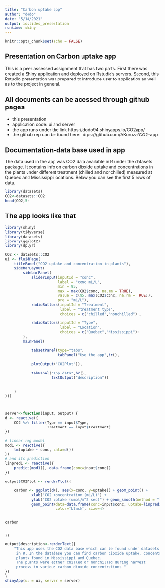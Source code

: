 ```yaml
---
title: "Carbon uptake app"
author: "dodo"
date: "5/18/2021"
output: ioslides_presentation
runtime: shiny
---
```


```r
knitr::opts_chunk$set(echo = FALSE)
```

## Presentation on Carbon uptake app

This is a peer assessed assignment that has two parts. First there was created a Shiny application and deployed on Rstudio's servers. Second, this Rstudio presentation was prepared to introduce user to application as well as to the project in general.

## All documents can be acessed through github pages

- this presentation
- application code: ui and server
- the app runs under the link https://dodo94.shinyapps.io/CO2app/
- the github rep can be found here: https://github.com/AKoroza/CO2-app

## Documentation-data base used in app

The data used in the app was CO2 data available in R under the datasets package. It contains info on carbon dioxide uptake and concentrations in the plants under different treatment (chilled and nonchilled) measured at Quebec and Mississippi locations. Below you can see the first 5 rows of data.

```r
library(datasets)
CO2<-datasets::CO2
head(CO2,5)
```

## The app looks like that

```r
library(shiny)
library(tidyverse)
library(datasets)
library(ggplot2)
library(dplyr)
```

```r

CO2 <- datasets::CO2
ui <- fluidPage(
    titlePanel("CO2 uptake and concentration in plants"),
    sidebarLayout(
        sidebarPanel(
            sliderInput(inputId = "conc",
                        label = "conc mL/L",
                        min = 95,
                        max = max(CO2$conc, na.rm = TRUE),
                        value = c(95, max(CO2$conc, na.rm = TRUE)),
                        pre = "mL/L"),
            radioButtons(inputId = "Treatment",
                         label = "treatment type",
                         choices = c("chilled","nonchilled")),
         
            radioButtons(inputId = "Type",
                         label = "Location",
                         choices = c("Quebec","Mississippi"))
        ), 
        mainPanel(
            
            tabsetPanel(type="tabs",
                        tabPanel("Use the app",br(),
                                 
            plotOutput("CO2Plot")),
            
            tabPanel("App data",br(),
                     textOutput("description"))
                  
        
    )
)))



server<-function(input, output) {
d <- reactive({
    CO2 %>% filter(Type == input$Type,
                   Treatment == input$Treatment)
})

# linear reg model
mod1 <- reactive({
    lm(uptake ~ conc, data=d())
})
# and its prediction
linpred1 <- reactive({
    predict(mod1(), data.frame(conc=input$conc))
})

output$CO2Plot <- renderPlot({
    
    carbon <- ggplot(d(), aes(x=conc, y=uptake)) + geom_point() + 
            xlab("CO2 concentration (mL/L)") +
            ylab("CO2 uptake (umol/m^2 sec)") + geom_smooth(method = "lm", formula = y ~ x, color = "black") +
            geom_point(data=data.frame(conc=input$conc, uptake=linpred1()),
                       color="black", size=4)
    

carbon


})

output$description<-renderText({
    "This app uses the CO2 data base which can be found under datasets package
     in R. In the database you can find carbon dioxide uptake, concentrations of the 
     plants found in Mississippi and Quebec. 
     The plants were either chilled or nonchilled during harvest
     process in various carbon dioxide concentrations "
})
}
shinyApp(ui = ui, server = server)

```

